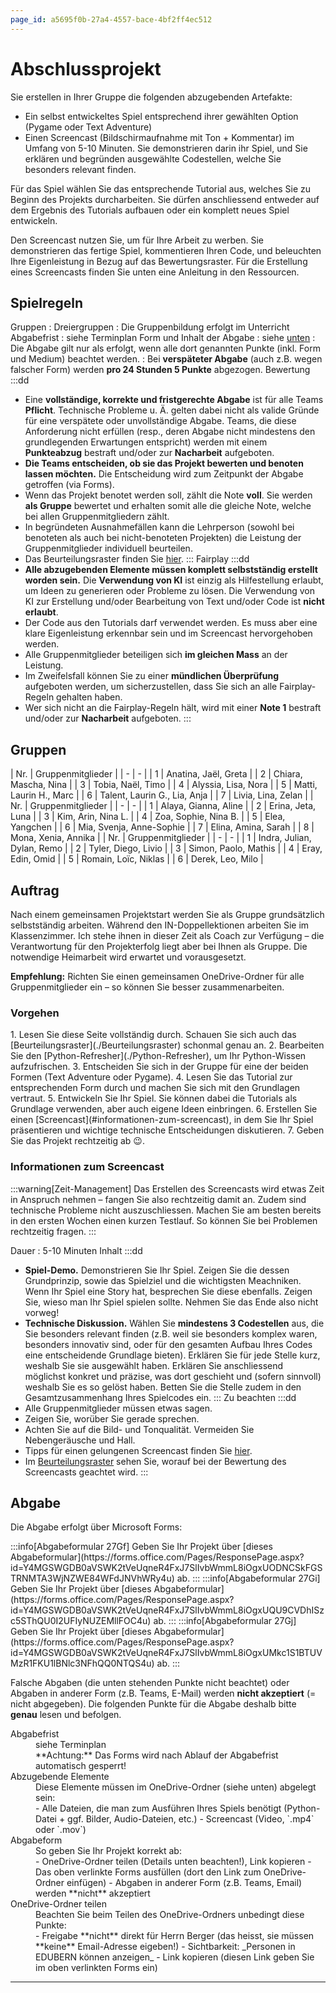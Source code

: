 ```yaml
---
page_id: a5695f0b-27a4-4557-bace-4bf2ff4ec512
---
```



# Abschlussprojekt
Sie erstellen in Ihrer Gruppe die folgenden abzugebenden Artefakte:
- Ein selbst entwickeltes Spiel entsprechend ihrer gewählten Option (Pygame oder Text Adventure)
- Einen Screencast (Bildschirmaufnahme mit Ton + Kommentar) im Umfang von 5-10 Minuten. Sie demonstrieren darin ihr Spiel, und Sie erklären und begründen ausgewählte Codestellen, welche Sie besonders relevant finden.

Für das Spiel wählen Sie das entsprechende Tutorial aus, welches Sie zu Beginn des Projekts durcharbeiten. Sie dürfen anschliessend entweder auf dem Ergebnis des Tutorials aufbauen oder ein komplett neues Spiel entwickeln.

Den Screencast nutzen Sie, um für Ihre Arbeit zu werben. Sie demonstrieren das fertige Spiel, kommentieren Ihren Code, und beleuchten Ihre Eigenleistung in Bezug auf das Bewertungsraster. Für die Erstellung eines Screencasts finden Sie unten eine Anleitung in den Ressourcen.

## Spielregeln
Gruppen
: Dreiergruppen
: Die Gruppenbildung erfolgt im Unterricht
Abgabefrist
: siehe Terminplan
Form und Inhalt der Abgabe
: siehe [unten](#abgabe)
: Die Abgabe gilt nur als erfolgt, wenn alle dort genannten Punkte (inkl. Form und Medium) beachtet werden.
: Bei **verspäteter Abgabe** (auch z.B. wegen falscher Form) werden **pro 24 Stunden 5 Punkte** abgezogen.
Bewertung
:::dd
  - Eine **vollständige, korrekte und fristgerechte Abgabe** ist für alle Teams **Pflicht**. Technische Probleme u. Ä. gelten dabei nicht als valide Gründe für eine verspätete oder unvollständige Abgabe. Teams, die diese Anforderung nicht erfüllen (resp., deren Abgabe nicht mindestens den grundlegenden Erwartungen entspricht) werden mit einem **Punkteabzug** bestraft und/oder zur **Nacharbeit** aufgeboten.
  - **Die Teams entscheiden, ob sie das Projekt bewerten und benoten lassen möchten.** Die Entscheidung wird zum Zeitpunkt der Abgabe getroffen (via Forms).
  - Wenn das Projekt benotet werden soll, zählt die Note **voll**. Sie werden **als Gruppe** bewertet und erhalten somit alle die gleiche Note, welche bei allen Gruppenmitgliedern zählt.
  - In begründeten Ausnahmefällen kann die Lehrperson (sowohl bei benoteten als auch bei nicht-benoteten Projekten) die Leistung der Gruppenmitglieder individuell beurteilen.
  - Das Beurteilungsraster finden Sie [hier](Beurteilungsraster).
:::
Fairplay
:::dd
  - **Alle abzugebenden Elemente müssen komplett selbstständig erstellt worden sein.** Die **Verwendung von KI** ist einzig als Hilfestellung erlaubt, um Ideen zu generieren oder Probleme zu lösen. Die Verwendung von KI zur Erstellung und/oder Bearbeitung von Text und/oder Code ist **nicht erlaubt**.
  - Der Code aus den Tutorials darf verwendet werden. Es muss aber eine klare Eigenleistung erkennbar sein und im Screencast hervorgehoben werden.
  - Alle Gruppenmitglieder beteiligen sich **im gleichen Mass** an der Leistung.
  - Im Zweifelsfall können Sie zu einer **mündlichen Überprüfung** aufgeboten werden, um sicherzustellen, dass Sie sich an alle Fairplay-Regeln gehalten haben.
  - Wer sich nicht an die Fairplay-Regeln hält, wird mit einer **Note 1** bestraft und/oder zur **Nacharbeit** aufgeboten.
:::

## Gruppen
<Restricted id="7d6d4555-9e1a-4c91-8254-db624a561154">
| Nr. | Gruppenmitglieder |
| - | - |
| 1 | Anatina, Jaël, Greta |
| 2 | Chiara, Mascha, Nina |
| 3 | Tobia, Naël, Timo |
| 4 | Alyssia, Lisa, Nora |
| 5 | Matti, Laurin H., Marc  |
| 6 | Talent, Laurin G., Lia, Anja |
| 7 | Livia, Lina, Zelan |
</Restricted>

<Restricted id="61a7cd19-43c9-4bac-8123-430a64050a95">
| Nr. | Gruppenmitglieder |
| - | - |
| 1 | Alaya, Gianna, Aline |
| 2 | Erina, Jeta, Luna |
| 3 | Kim, Arin, Nina L. |
| 4 | Zoa, Sophie, Nina B. |
| 5 | Elea, Yangchen |
| 6 | Mia, Svenja, Anne-Sophie |
| 7 | Elina, Amina, Sarah |
| 8 | Mona, Xenia, Annika |
</Restricted>

<Restricted id="bc25b04a-f0e8-4fdd-988e-c69c4f0a90b5">
| Nr. | Gruppenmitglieder |
| - | - |
| 1 | Indra, Julian, Dylan, Remo |
| 2 | Tyler, Diego, Livio |
| 3 | Simon, Paolo, Mathis |
| 4 | Eray, Edin, Omid |
| 5 | Romain, Loïc, Niklas |
| 6 | Derek, Leo, Milo |
</Restricted>

## Auftrag
Nach einem gemeinsamen Projektstart werden Sie als Gruppe grundsätzlich selbstständig arbeiten. Während den IN-Doppellektionen arbeiten Sie im Klassenzimmer. Ich stehe ihnen in dieser Zeit als Coach zur Verfügung – die Verantwortung für den Projekterfolg liegt aber bei Ihnen als Gruppe. Die notwendige Heimarbeit wird erwartet und vorausgesetzt.

**Empfehlung:** Richten Sie einen gemeinsamen OneDrive-Ordner für alle Gruppenmitglieder ein – so können Sie besser zusammenarbeiten.

### Vorgehen
<Steps>
  1. Lesen Sie diese Seite vollständig durch. Schauen Sie sich auch das [Beurteilungsraster](./Beurteilungsraster) schonmal genau an.
  2. Bearbeiten Sie den [Python-Refresher](./Python-Refresher), um Ihr Python-Wissen aufzufrischen.
  3. Entscheiden Sie sich in der Gruppe für eine der beiden Formen (Text Adventure oder Pygame).
  4. Lesen Sie das Tutorial zur entsprechenden Form durch und machen Sie sich mit den Grundlagen vertraut.
  5. Entwickeln Sie Ihr Spiel. Sie können dabei die Tutorials als Grundlage verwenden, aber auch eigene Ideen einbringen.
  6. Erstellen Sie einen [Screencast](#informationen-zum-screencast), in dem Sie Ihr Spiel präsentieren und wichtige technische Entscheidungen diskutieren.
  7. Geben Sie das Projekt rechtzeitig ab 😉.
</Steps>

### Informationen zum Screencast
:::warning[Zeit-Management]
Das Erstellen des Screencasts wird etwas Zeit in Anspruch nehmen – fangen Sie also rechtzeitig damit an. Zudem sind technische Probleme nicht auszuschliessen. Machen Sie am besten bereits in den ersten Wochen einen kurzen Testlauf. So können Sie bei Problemen rechtzeitig fragen.
:::

Dauer
: 5-10 Minuten
Inhalt
:::dd
- **Spiel-Demo.** Demonstrieren Sie Ihr Spiel. Zeigen Sie die dessen Grundprinzip, sowie das Spielziel und die wichtigsten Meachniken. Wenn Ihr Spiel eine Story hat, besprechen Sie diese ebenfalls. Zeigen Sie, wieso man Ihr Spiel spielen sollte. Nehmen Sie das Ende also nicht vorweg!
- **Technische Diskussion.** Wählen Sie **mindestens 3 Codestellen** aus, die Sie besonders relevant finden (z.B. weil sie besonders komplex waren, besonders innovativ sind, oder für den gesamten Aufbau Ihres Codes eine entscheidende Grundlage bieten). Erklären Sie für jede Stelle kurz, weshalb Sie sie ausgewählt haben. Erklären Sie anschliessend möglichst konkret und präzise, was dort geschieht und (sofern sinnvoll) weshalb Sie es so gelöst haben. Betten Sie die Stelle zudem in den Gesamtzusammenhang Ihres Spielcodes ein.
:::
Zu beachten
:::dd
- Alle Gruppenmitglieder müssen etwas sagen.
- Zeigen Sie, worüber Sie gerade sprechen.
- Achten Sie auf die Bild- und Tonqualität. Vermeiden Sie Nebengeräusche und Hall.
- Tipps für einen gelungenen Screencast finden Sie [hier](./Ressourcen/Screencast).
- Im [Beurteilungsraster](./Beurteilungsraster) sehen Sie, worauf bei der Bewertung des Screencasts geachtet wird.
:::

## Abgabe
Die Abgabe erfolgt über Microsoft Forms:

<Restricted id="7cdd926f-1dfa-4cee-80ea-fbd6fa13a582">
  :::info[Abgabeformular 27Gf]
  Geben Sie Ihr Projekt über [dieses Abgabeformular](https://forms.office.com/Pages/ResponsePage.aspx?id=Y4MGSWGDB0aVSWK2tVeUqneR4FxJ7SlIvbWmmL8iOgxUODNCSkFGSTRNMTA3WjNZWE84WFdJNVhWRy4u) ab.
  :::
</Restricted>

<Restricted id="2c78cb96-134a-4cf0-a6bf-98bfcdb8cfa7">
  :::info[Abgabeformular 27Gi]
  Geben Sie Ihr Projekt über [dieses Abgabeformular](https://forms.office.com/Pages/ResponsePage.aspx?id=Y4MGSWGDB0aVSWK2tVeUqneR4FxJ7SlIvbWmmL8iOgxUQU9CVDhISzc5SThQU0I2UFIyNUZEMllFOC4u) ab.
  :::
</Restricted>

<Restricted id="ba8b47cf-4121-45a2-8c82-26e2757c18be">
  :::info[Abgabeformular 27Gj]
  Geben Sie Ihr Projekt über [dieses Abgabeformular](https://forms.office.com/Pages/ResponsePage.aspx?id=Y4MGSWGDB0aVSWK2tVeUqneR4FxJ7SlIvbWmmL8iOgxUMkc1S1BTUVMzR1FKU1lBNlc3NFhQQ0NTQS4u) ab.
  :::
</Restricted>

Falsche Abgaben (die unten stehenden Punkte nicht beachtet) oder Abgaben in anderer Form (z.B. Teams, E-Mail) werden **nicht akzeptiert** (= nicht abgegeben). Die folgenden Punkte für die Abgabe deshalb bitte **genau** lesen und befolgen.

<Dl>
  <dt>Abgabefrist</dt>
  <dd>siehe Terminplan</dd>
  <dd>**Achtung:** Das Forms wird nach Ablauf der Abgabefrist automatisch gesperrt!</dd>

  <dt>Abzugebende Elemente</dt>
  <dd>Diese Elemente müssen im OneDrive-Ordner (siehe unten) abgelegt sein:</dd>
  <dd>
    - Alle Dateien, die man zum Ausführen Ihres Spiels benötigt (Python-Datei + ggf. Bilder, Audio-Dateien, etc.)
    - Screencast (Video, `.mp4` oder `.mov`)
  </dd>

  <dt>Abgabeform</dt>
  <dd>So geben Sie Ihr Projekt korrekt ab:</dd>
  <dd>
    - OneDrive-Ordner teilen (Details unten beachten!), Link kopieren
    - Das oben verlinkte Forms ausfüllen (dort den Link zum OneDrive-Ordner einfügen)
    - Abgaben in anderer Form (z.B. Teams, Email) werden **nicht** akzeptiert
  </dd>

  <dt>OneDrive-Ordner teilen</dt>
  <dd>Beachten Sie beim Teilen des OneDrive-Ordners unbedingt diese Punkte:</dd>
  <dd>
    - Freigabe **nicht** direkt für Herrn Berger (das heisst, sie müssen **keine** Email-Adresse eigeben!)
    - Sichtbarkeit: _Personen in EDUBERN können anzeigen_
    - Link kopieren (diesen Link geben Sie im oben verlinkten Forms ein)
  </dd>
</Dl>

---
